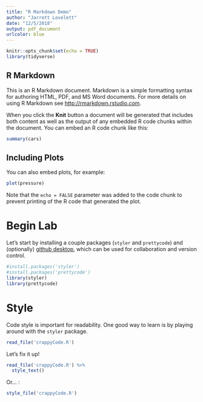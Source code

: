 ```yaml
---
title: "R Markdown Demo"
author: "Jarrett Lovelett"
date: "12/5/2018"
output: pdf_document
urlcolor: blue
---
```


```r
knitr::opts_chunk$set(echo = TRUE)
library(tidyverse)
```

## R Markdown

This is an R Markdown document. Markdown is a simple formatting syntax for authoring HTML, PDF, and MS Word documents. For more details on using R Markdown see <http://rmarkdown.rstudio.com>.

When you click the **Knit** button a document will be generated that includes both content as well as the output of any embedded R code chunks within the document. You can embed an R code chunk like this:

```r
summary(cars)
```

## Including Plots

You can also embed plots, for example:

```r
plot(pressure)
```

Note that the `echo = FALSE` parameter was added to the code chunk to prevent printing of the R code that generated the plot.

# Begin Lab

Let's start by installing a couple packages (`styler` and `prettycode`) and (optionally) [github desktop](https://desktop.github.com/), which can be used for collaboration and version control. 

```r
#install.packages('styler')
#install.packages('prettycode')
library(styler)
library(prettycode)
```

# Style 

Code style is important for readability. One good way to learn is by playing around with the `styler` package. 

```r
read_file('crappyCode.R')
```

Let's fix it up!   

```r
read_file('crappyCode.R') %>%
  style_text()
```
    
Or... :
```r
style_file('crappyCode.R')
```

